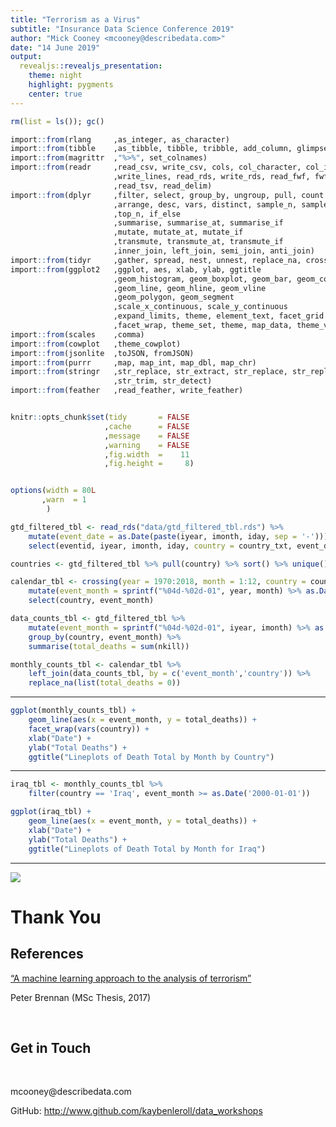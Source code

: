 ```yaml
---
title: "Terrorism as a Virus"
subtitle: "Insurance Data Science Conference 2019"
author: "Mick Cooney <mcooney@describedata.com>"
date: "14 June 2019"
output:
  revealjs::revealjs_presentation:
    theme: night
    highlight: pygments
    center: true
---
```


```r
rm(list = ls()); gc()

import::from(rlang     ,as_integer, as_character)
import::from(tibble    ,as_tibble, tibble, tribble, add_column, glimpse)
import::from(magrittr  ,"%>%", set_colnames)
import::from(readr     ,read_csv, write_csv, cols, col_character, col_integer
                       ,write_lines, read_rds, write_rds, read_fwf, fwf_cols
                       ,read_tsv, read_delim)
import::from(dplyr     ,filter, select, group_by, ungroup, pull, count
                       ,arrange, desc, vars, distinct, sample_n, sample_frac
                       ,top_n, if_else
                       ,summarise, summarise_at, summarise_if
                       ,mutate, mutate_at, mutate_if
                       ,transmute, transmute_at, transmute_if
                       ,inner_join, left_join, semi_join, anti_join)
import::from(tidyr     ,gather, spread, nest, unnest, replace_na, crossing)
import::from(ggplot2   ,ggplot, aes, xlab, ylab, ggtitle
                       ,geom_histogram, geom_boxplot, geom_bar, geom_col
                       ,geom_line, geom_hline, geom_vline
                       ,geom_polygon, geom_segment
                       ,scale_x_continuous, scale_y_continuous
                       ,expand_limits, theme, element_text, facet_grid
                       ,facet_wrap, theme_set, theme, map_data, theme_void)
import::from(scales    ,comma)
import::from(cowplot   ,theme_cowplot)
import::from(jsonlite  ,toJSON, fromJSON)
import::from(purrr     ,map, map_int, map_dbl, map_chr)
import::from(stringr   ,str_replace, str_extract, str_replace, str_replace_all
                       ,str_trim, str_detect)
import::from(feather   ,read_feather, write_feather)


knitr::opts_chunk$set(tidy       = FALSE
                     ,cache      = FALSE
                     ,message    = FALSE
                     ,warning    = FALSE
                     ,fig.width  =    11
                     ,fig.height =     8)


options(width = 80L
       ,warn  = 1 
        )
```

```r
gtd_filtered_tbl <- read_rds("data/gtd_filtered_tbl.rds") %>%
    mutate(event_date = as.Date(paste(iyear, imonth, iday, sep = '-'))) %>%
    select(eventid, iyear, imonth, iday, country = country_txt, event_date, nkill)
```

```r
countries <- gtd_filtered_tbl %>% pull(country) %>% sort() %>% unique()

calendar_tbl <- crossing(year = 1970:2018, month = 1:12, country = countries) %>%
    mutate(event_month = sprintf("%04d-%02d-01", year, month) %>% as.Date()) %>%
    select(country, event_month)

data_counts_tbl <- gtd_filtered_tbl %>%
    mutate(event_month = sprintf("%04d-%02d-01", iyear, imonth) %>% as.Date()) %>%
    group_by(country, event_month) %>%
    summarise(total_deaths = sum(nkill))

monthly_counts_tbl <- calendar_tbl %>%
    left_join(data_counts_tbl, by = c('event_month','country')) %>%
    replace_na(list(total_deaths = 0))
```

---

```r
ggplot(monthly_counts_tbl) +
    geom_line(aes(x = event_month, y = total_deaths)) +
    facet_wrap(vars(country)) +
    xlab("Date") +
    ylab("Total Deaths") +
    ggtitle("Lineplots of Death Total by Month by Country")
```

---

```r
iraq_tbl <- monthly_counts_tbl %>%
    filter(country == 'Iraq', event_month >= as.Date('2000-01-01'))

ggplot(iraq_tbl) +
    geom_line(aes(x = event_month, y = total_deaths)) +
    xlab("Date") +
    ylab("Total Deaths") +
    ggtitle("Lineplots of Death Total by Month for Iraq")
```

---

![](img/terrorism_network_plot.png)


# Thank You

## References

["A machine learning approach to the analysis of terrorism"](https://www.researchgate.net/publication/323422134_A_machine_learning_approach_to_the_analysis_of_terrorism)

Peter Brennan (MSc Thesis, 2017)

\



## Get in Touch

\


mcooney@describedata.com

GitHub: <http://www.github.com/kaybenleroll/data_workshops>



